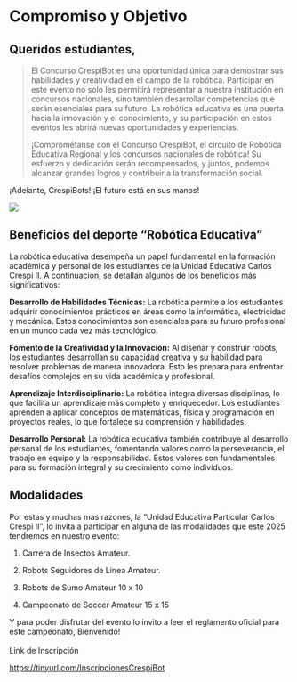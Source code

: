 # Compromiso y Objetivo {.unnumbered}

## Queridos estudiantes,

> El Concurso CrespiBot es una oportunidad única para demostrar sus habilidades y creatividad en el campo de la robótica. Participar en este evento no solo les permitirá representar a nuestra institución en concursos nacionales, sino también desarrollar competencias que serán esenciales para su futuro. La robótica educativa es una puerta hacia la innovación y el conocimiento, y su participación en estos eventos les abrirá nuevas oportunidades y experiencias.
>
> ¡Comprométanse con el Concurso CrespiBot, el circuito de Robótica Educativa Regional y los concursos nacionales de robótica! Su esfuerzo y dedicación serán recompensados, y juntos, podemos alcanzar grandes logros y contribuir a la transformación social.

¡Adelante, CrespiBots! ¡El futuro está en sus manos!

![](images/Eventos CrespiBot.png)

## Beneficios del deporte "Robótica Educativa"

La robótica educativa desempeña un papel fundamental en la formación académica y personal de los estudiantes de la Unidad Educativa Carlos Crespi II. A continuación, se detallan algunos de los beneficios más significativos:

**Desarrollo de Habilidades Técnicas:** La robótica permite a los estudiantes adquirir conocimientos prácticos en áreas como la informática, electricidad y mecánica. Estos conocimientos son esenciales para su futuro profesional en un mundo cada vez más tecnológico.

**Fomento de la Creatividad y la Innovación:** Al diseñar y construir robots, los estudiantes desarrollan su capacidad creativa y su habilidad para resolver problemas de manera innovadora. Esto les prepara para enfrentar desafíos complejos en su vida académica y profesional.

**Aprendizaje Interdisciplinario:** La robótica integra diversas disciplinas, lo que facilita un aprendizaje más completo y enriquecedor. Los estudiantes aprenden a aplicar conceptos de matemáticas, física y programación en proyectos reales, lo que fortalece su comprensión y habilidades.

**Desarrollo Personal:** La robótica educativa también contribuye al desarrollo personal de los estudiantes, fomentando valores como la perseverancia, el trabajo en equipo y la responsabilidad. Estos valores son fundamentales para su formación integral y su crecimiento como individuos.

## Modalidades

Por estas y muchas mas razones, la "Unidad Educativa Particular Carlos Crespi II", lo invita a participar en alguna de las modalidades que este 2025 tendremos en nuestro evento:

1.  Carrera de Insectos Amateur.

2.  Robots Seguidores de Linea Amateur.

3.  Robots de Sumo Amateur 10 x 10

4.  Campeonato de Soccer Amateur 15 x 15

Y para poder disfrutar del evento lo invito a leer el reglamento oficial para este campeonato, Bienvenido!\
\
Link de Inscripción

<https://tinyurl.com/InscripcionesCrespiBot>